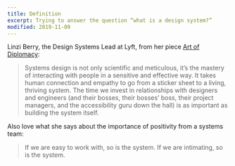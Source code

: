 ```yaml
---
title: Definition
excerpt: Trying to answer the question “what is a design system?”
modified: 2019-11-09
---
```


Linzi Berry, the Design Systems Lead at Lyft, from her piece [Art of Diplomacy](https://medium.com/tap-to-dismiss/art-of-diplomacy-2ad1e2cac795):

> Systems design is not only scientific and meticulous, it’s the mastery of interacting with people in a sensitive and effective way. It takes human connection and empathy to go from a sticker sheet to a living, thriving system. The time we invest in relationships with designers and engineers (and their bosses, their bosses’ boss, their project managers, and the accessibility guru down the hall) is as important as building the system itself.

Also love what she says about the importance of positivity from a systems team:

> If we are easy to work with, so is the system. If we are intimating, so is the system.

